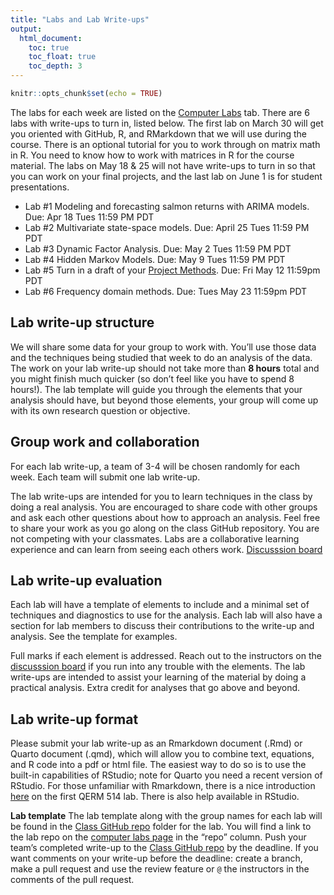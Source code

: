 ```yaml
---
title: "Labs and Lab Write-ups"
output:
  html_document:
    toc: true
    toc_float: true
    toc_depth: 3
---
```


```r
knitr::opts_chunk$set(echo = TRUE)
```

The labs for each week are listed on the [Computer Labs](comp_labs.html) tab. There are 6 labs with write-ups to turn in, listed below. The first lab on March 30 will get you oriented with GitHub, R, and RMarkdown that we will use during the course. There is an optional tutorial for you to work through on matrix math in R. You need to know how to work with matrices in R for the course material. The labs on May 18 & 25 will not have write-ups to turn in so that you can work on your final projects, and the last lab on June 1 is for student presentations.

* Lab #1 Modeling and forecasting salmon returns with ARIMA models. Due: Apr 18 Tues 11:59 PM PDT 
* Lab #2 Multivariate state-space models. Due: April 25 Tues 11:59 PM PDT
* Lab #3 Dynamic Factor Analysis. Due: May 2 Tues 11:59 PM PDT
* Lab #4 Hidden Markov Models. Due: May 9 Tues 11:59 PM PDT
* Lab #5 Turn in a draft of your [Project Methods](final_proj.html#Project_Methods). Due: Fri May 12 11:59pm PDT
* Lab #6 Frequency domain methods. Due: Tues May 23 11:59pm PDT

## Lab write-up structure

We will share some data for your group to work with. You'll use those data and the techniques being studied that week to do an analysis of the data. The work on your lab write-up should not take more than **8 hours** total and you might finish much quicker (so don't feel like you have to spend 8 hours!). The lab template will guide you through the elements that your analysis should have, but beyond those elements, your group will come up with its own research question or objective.

## Group work and collaboration

For each lab write-up, a team of 3-4 will be chosen randomly for each week. Each team will submit one lab write-up. 

The lab write-ups are intended for you to learn techniques in the class by doing a real analysis. You are encouraged to share code with other groups and ask each other questions about how to approach an analysis. Feel free to share your work as you go along on the class GitHub repository. You are not competing with your classmates. Labs are a collaborative learning experience and can learn from seeing each others work. [Discusssion board](https://github.com/atsa-es/fish550-2023/discussions)

## Lab write-up evaluation

Each lab will have a template of elements to include and a minimal set of techniques and diagnostics to use for the analysis. Each lab will also have a section for lab members to discuss their contributions to the write-up and analysis. See the template for examples.

Full marks if each element is addressed. Reach out to the instructors on the [discusssion board](https://github.com/atsa-es/fish550-2023/discussions) if you run into any trouble with the elements. The lab write-ups are intended to assist your learning of the material by doing a practical analysis. Extra credit for analyses that go above and beyond.

## Lab write-up format

Please submit your lab write-up as an Rmarkdown document (.Rmd) or Quarto document (.qmd), which will allow you to combine text, equations, and R code into a pdf or html file. The easiest way to do so is to use the built-in capabilities of RStudio; note for Quarto you need a recent version of RStudio. For those unfamiliar with Rmarkdown, there is a nice introduction [here](https://qerm514.github.io/website/comp_labs.html) on the first QERM 514 lab. There is also help available in RStudio. 

**Lab template** The lab template along with the group names for each lab will be found in the [Class GitHub repo](https://github.com/atsa-es/fish550-2023) folder for the lab. You will find a link to the lab repo on the  [computer labs page](https://atsa-es.github.io/atsa/comp_labs.html) in the "repo" column.  Push your team's completed write-up to the [Class GitHub repo](https://github.com/atsa-es/fish550-2023) by the deadline. If you want comments on your write-up before the deadline: create a branch, make a pull request and use the review feature or `@` the instructors in the comments of the pull request. 


